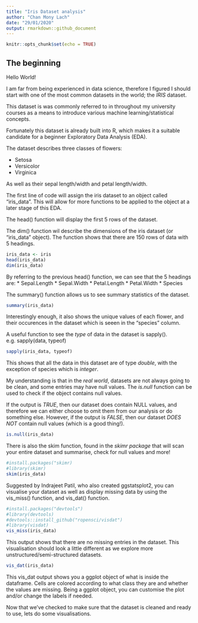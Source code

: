 ```yaml
---
title: "Iris Dataset analysis"
author: "Chan Mony Lach"
date: "29/01/2020"
output: rmarkdown::github_document
---
```


```r
knitr::opts_chunk$set(echo = TRUE)
```

## The beginning
Hello World!

I am far from being experienced in data science, therefore I figured I should start with one of the most common datasets in the world; the *IRIS* dataset.

This dataset is was commonly referred to in throughout my university courses as a means to introduce various machine learning/statistical concepts. 

Fortunately this dataset is already built into R, which makes it a suitable candidate for a beginner Exploratory Data Analysis (EDA). 

The dataset describes three classes of flowers:

 * Setosa
 * Versicolor
 * Virginica

As well as their sepal length/width and petal length/width. 

The first line of code will assign the iris dataset to an object called "iris_data". This will allow for more functions to be applied to the object at a later stage of this EDA. 

The head() function will display the first 5 rows of the dataset. 

The dim() function wil describe the dimensions of the iris dataset (or "iris_data" object). The function shows that there are 150 rows of data with 5 headings. 

```r
iris_data <- iris
head(iris_data)
dim(iris_data)
```

By referring to the previous head() function, we can see that the 5 headings are: 
 * Sepal.Length
 * Sepal.Width
 * Petal.Length
 * Petal.Width
 * Species

The summary() function allows us to see summary statistics of the dataset. 
```r
summary(iris_data)
```

Interestingly enough, it also shows the unique values of each flower, and their occurences in the dataset which is seeen in the "species" column.



A useful function to see the *type* of data in the dataset is sapply().
e.g. sapply(data, typeof)

```r
sapply(iris_data, typeof)
```

This shows that all the data in this dataset are of type *double*, with the exception of species which is *integer*.

My understanding is that in the *real world*, datasets are not always going to be clean, and some entries may have null values. 
The *is.null* function can be used to check if the object contains null values. 

If the output is *TRUE*, then our dataset does contain NULL values, and therefore we can either choose to omit them from our analysis or do something else. However, if the output is *FALSE*, then our dataset *DOES NOT* contain null values (which is a good thing!). 

```r
is.null(iris_data)

```

There is also the skim function, found in the *skimr package* that will scan your entire dataset and summarise, check for null values and more!
```r
#install.packages("skimr)
#library(skimr)
skim(iris_data)
```


Suggested by Indrajeet Patil, who also created ggstatsplot2, you can visualise your dataset as well as display missing data by using the vis_miss() function, and vis_dat() function. 
```r
#install.packages("devtools")
#library(devtools)
#devtools::install_github("ropensci/visdat")
#library(visdat)
vis_miss(iris_data)
```
This output shows that there are no missing entries in the dataset. This visualisation should look a little different as we explore more unstructured/semi-structured datasets.
```r
vis_dat(iris_data)
```

This vis_dat  output shows you a ggplot object of what is inside the dataframe. Cells are colored according to what class they are and whether the values are missing. Being a ggplot object, you can customise the plot and/or change the labels if needed. 

Now that we've checked to make sure that the dataset is cleaned and ready to use, lets do some visualisations.